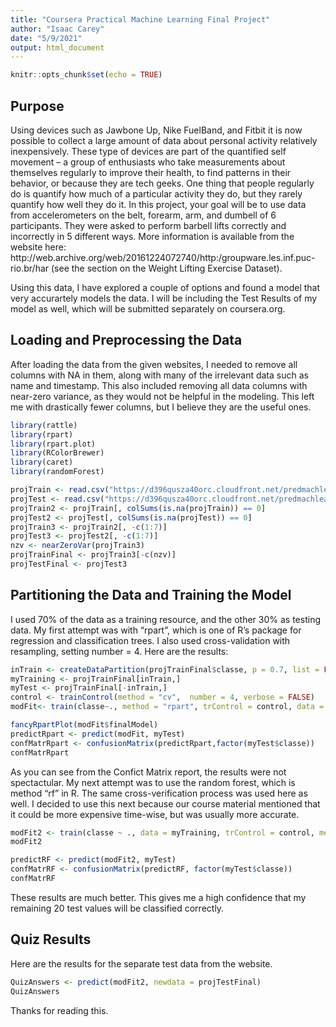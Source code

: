 ```yaml
---
title: "Coursera Practical Machine Learning Final Project"
author: "Isaac Carey"
date: "5/9/2021"
output: html_document
---
```


```r
knitr::opts_chunk$set(echo = TRUE)
```

## Purpose
Using devices such as Jawbone Up, Nike FuelBand, and Fitbit it is now possible to collect a large amount of data about personal activity relatively inexpensively. These type of devices are part of the quantified self movement – a group of enthusiasts who take measurements about themselves regularly to improve their health, to find patterns in their behavior, or because they are tech geeks. One thing that people regularly do is quantify how much of a particular activity they do, but they rarely quantify how well they do it. In this project, your goal will be to use data from accelerometers on the belt, forearm, arm, and dumbell of 6 participants. They were asked to perform barbell lifts correctly and incorrectly in 5 different ways. More information is available from the website here: http://web.archive.org/web/20161224072740/http:/groupware.les.inf.puc-rio.br/har (see the section on the Weight Lifting Exercise Dataset).

Using this data, I have explored a couple of options and found a model that very accurartely models the data. I will be including the Test Results of my model as well, which will be submitted separately on coursera.org.

## Loading and Preprocessing the Data

After loading the data from the given websites, I needed to remove all columns with NA in them, along with many of the irrelevant data such as name and timestamp. This also included removing all data columns with near-zero variance, as they would not be helpful in the modeling. This left me with drastically fewer columns, but I believe they are the useful ones.

```r
library(rattle)
library(rpart)
library(rpart.plot)
library(RColorBrewer)
library(caret)
library(randomForest)

projTrain <- read.csv("https://d396qusza40orc.cloudfront.net/predmachlearn/pml-training.csv")
projTest <- read.csv("https://d396qusza40orc.cloudfront.net/predmachlearn/pml-testing.csv")
projTrain2 <- projTrain[, colSums(is.na(projTrain)) == 0]
projTest2 <- projTest[, colSums(is.na(projTest)) == 0]
projTrain3 <- projTrain2[, -c(1:7)]
projTest3 <- projTest2[, -c(1:7)]
nzv <- nearZeroVar(projTrain3)
projTrainFinal <- projTrain3[-c(nzv)]
projTestFinal <- projTest3
```

## Partitioning the Data and Training the Model

I used 70% of the data as a training resource, and the other 30% as testing data. My first attempt was with "rpart", which is one of R's package for regression and classification trees. I also used cross-validation with resampling, setting number = 4. Here are the results:

```r
inTrain <- createDataPartition(projTrainFinal$classe, p = 0.7, list = FALSE)
myTraining <- projTrainFinal[inTrain,]
myTest <- projTrainFinal[-inTrain,]
control <- trainControl(method = "cv",  number = 4, verbose = FALSE)
modFit<- train(classe~., method = "rpart", trControl = control, data = myTraining)

fancyRpartPlot(modFit$finalModel)
predictRpart <- predict(modFit, myTest)
confMatrRpart <- confusionMatrix(predictRpart,factor(myTest$classe))
confMatrRpart
```

As you can see from the Confict Matrix report, the results were not spectactular. My next attempt was to use the random forest, which is method "rf" in R. The same cross-verification process was used here as well. I decided to use this next because our course material mentioned that it could be more expensive time-wise, but was usually more accurate.

```r
modFit2 <- train(classe ~ ., data = myTraining, trControl = control, method = "rf")
modFit2

predictRF <- predict(modFit2, myTest)
confMatrRF <- confusionMatrix(predictRF, factor(myTest$classe))
confMatrRF
```

These results are much better. This gives me a high confidence that my remaining 20 test values will be classified correctly.

## Quiz Results

Here are the results for the separate test data from the website.

```r
QuizAnswers <- predict(modFit2, newdata = projTestFinal)
QuizAnswers
```

Thanks for reading this.